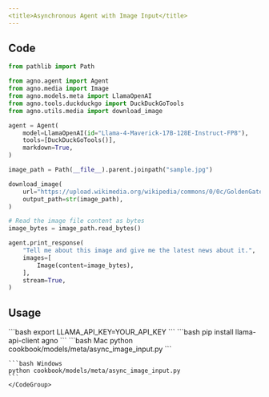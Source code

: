 ```yaml
---
<title>Asynchronous Agent with Image Input</title>
---
```


## Code

```python cookbook/models/meta/llama/image_input_bytes.py
from pathlib import Path

from agno.agent import Agent
from agno.media import Image
from agno.models.meta import LlamaOpenAI
from agno.tools.duckduckgo import DuckDuckGoTools
from agno.utils.media import download_image

agent = Agent(
    model=LlamaOpenAI(id="Llama-4-Maverick-17B-128E-Instruct-FP8"),
    tools=[DuckDuckGoTools()],
    markdown=True,
)

image_path = Path(__file__).parent.joinpath("sample.jpg")

download_image(
    url="https://upload.wikimedia.org/wikipedia/commons/0/0c/GoldenGateBridge-001.jpg",
    output_path=str(image_path),
)

# Read the image file content as bytes
image_bytes = image_path.read_bytes()

agent.print_response(
    "Tell me about this image and give me the latest news about it.",
    images=[
        Image(content=image_bytes),
    ],
    stream=True,
)
```

## Usage

<Steps>
  <Snippet file="create-venv-step.mdx" />

  <Step title="Set your LLAMA API key">
    ```bash
    export LLAMA_API_KEY=YOUR_API_KEY
    ```
  </Step>

  <Step title="Install libraries">
    ```bash
    pip install llama-api-client agno
    ```
  </Step>

  <Step title="Run Agent">
    <CodeGroup>
    ```bash Mac
    python cookbook/models/meta/async_image_input.py
    ```

    ```bash Windows
    python cookbook/models/meta/async_image_input.py
    ```
    </CodeGroup>
  </Step>
</Steps> 
